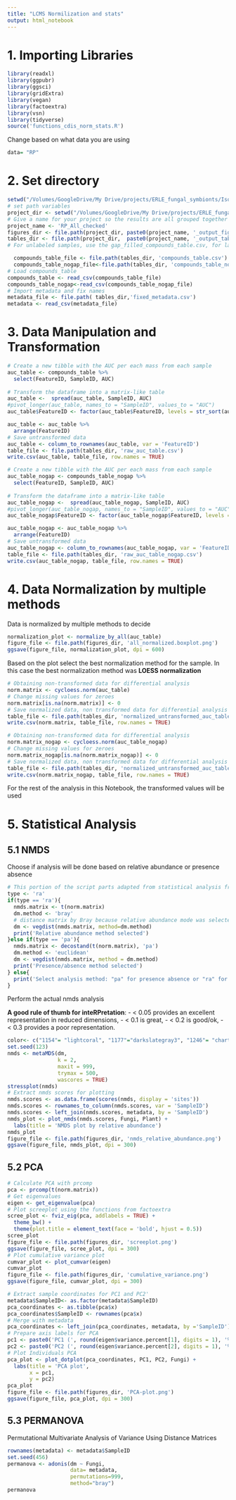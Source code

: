 ```yaml
---
title: "LCMS Normilization and stats"
output: html_notebook
---
```

# 1. Importing Libraries

```r

library(readxl)
library(ggpubr)
library(ggsci)
library(gridExtra)
library(vegan)
library(factoextra)
library(vsn)
library(tidyverse)
source('functions_cdis_norm_stats.R')
```

Change based on what data you are using
```r
data= "RP"
```

# 2. Set directory

```r

setwd("/Volumes/GoogleDrive/My Drive/projects/ERLE_fungal_symbionts/IsolatesAll")
# set path variables
project_dir <- setwd("/Volumes/GoogleDrive/My Drive/projects/ERLE_fungal_symbionts/IsolatesAll")
# Give a name for your project so the results are all grouped together in a directory with the same name
project_name <- 'RP_All_checked'
figures_dir <- file.path(project_dir, paste0(project_name, '_output_figures'))
tables_dir <- file.path(project_dir,  paste0(project_name, '_output_tables'))
# For unlabeled samples, use the gap_filled_compounds_table.csv, for labeled samples use the compounds_table

  compounds_table_file <- file.path(tables_dir, 'compounds_table.csv')
  compounds_table_nogap_file<-file.path(tables_dir, 'compounds_table_nogap.csv')
# Load compounds_table
compounds_table <- read_csv(compounds_table_file)
compounds_table_nogap<-read_csv(compounds_table_nogap_file)
# Import metadata and fix names
metadata_file <- file.path( tables_dir,'fixed_metadata.csv')
metadata <- read_csv(metadata_file)
```

# 3. Data Manipulation and Transformation

```r
  
# Create a new tibble with the AUC per each mass from each sample
auc_table <- compounds_table %>% 
  select(FeatureID, SampleID, AUC)
  
# Transform the dataframe into a matrix-like table
auc_table <-  spread(auc_table, SampleID, AUC)
#pivot_longer(auc_table, names_to = "SampleID", values_to = "AUC")
auc_table$FeatureID <- factor(auc_table$FeatureID, levels = str_sort(auc_table$FeatureID, numeric = TRUE))

auc_table <- auc_table %>% 
  arrange(FeatureID)
# Save untransformed data
auc_table <- column_to_rownames(auc_table, var = 'FeatureID')
table_file <- file.path(tables_dir, 'raw_auc_table.csv')
write.csv(auc_table, table_file, row.names = TRUE)
```

```r
  
# Create a new tibble with the AUC per each mass from each sample
auc_table_nogap <- compounds_table_nogap %>% 
  select(FeatureID, SampleID, AUC)
  
# Transform the dataframe into a matrix-like table
auc_table_nogap <-  spread(auc_table_nogap, SampleID, AUC)
#pivot_longer(auc_table_nogap, names_to = "SampleID", values_to = "AUC")
auc_table_nogap$FeatureID <- factor(auc_table_nogap$FeatureID, levels = str_sort(auc_table_nogap$FeatureID, numeric = TRUE))

auc_table_nogap <- auc_table_nogap %>% 
  arrange(FeatureID)
# Save untransformed data
auc_table_nogap <- column_to_rownames(auc_table_nogap, var = 'FeatureID')
table_file <- file.path(tables_dir, 'raw_auc_table_nogap.csv')
write.csv(auc_table_nogap, table_file, row.names = TRUE)
```
# 4. Data Normalization by multiple methods

Data is normalized by multiple methods to decide

```r

normalization_plot <- normalize_by_all(auc_table)
figure_file <- file.path(figures_dir, 'all_normalized.boxplot.png')
ggsave(figure_file, normalization_plot, dpi = 600)
```
Based on the plot select the best normalization method for the sample.
In this case the best normalization method was **LOESS normalization**


```r
# Obtaining non-transformed data for differential analysis
norm.matrix <- cycloess.norm(auc_table)
# Change missing values for zeroes
norm.matrix[is.na(norm.matrix)] <- 0
# Save normalized data, non transformed data for differential analysis
table_file <- file.path(tables_dir, 'normalized_untransformed_auc_table.csv')
write.csv(norm.matrix, table_file, row.names = TRUE)
```

```r
# Obtaining non-transformed data for differential analysis
norm.matrix_nogap <- cycloess.norm(auc_table_nogap)
# Change missing values for zeroes
norm.matrix_nogap[is.na(norm.matrix_nogap)] <- 0
# Save normalized data, non transformed data for differential analysis
table_file <- file.path(tables_dir, 'normalized_untransformed_auc_table_nogap.csv')
write.csv(norm.matrix_nogap, table_file, row.names = TRUE)
```
For the rest of the analysis in this Notebook, the transformed values will be used

# 5. Statistical Analysis
## 5.1 NMDS 

Choose if analysis will be done based on relative abundance or presence absence

```r


# This portion of the script parts adapted from statistical analysis from MetaboTandem and MetaboDirect pipelines
type <- 'ra'
if(type == 'ra'){
  nmds.matrix <- t(norm.matrix)
  dm.method <- 'bray'
  # distance matrix by Bray because relative abundance mode was selected
  dm <- vegdist(nmds.matrix, method=dm.method)
  print('Relative abundance method selected')
}else if(type == 'pa'){
  nmds.matrix <- decostand(t(norm.matrix), 'pa')
  dm.method <- 'euclidean'
  dm <- vegdist(nmds.matrix, method = dm.method)
  print('Presence/absence method selected')
} else{
  print('Select analysis method: "pa" for presence absence or "ra" for relative abundance')
}
```

Perform the actual nmds analysis

**A good rule of thumb for inteRPretation**: 
- < 0.05 provides an excellent representation in reduced dimensions, 
- < 0.1 is great, 
- < 0.2 is good/ok, 
- < 0.3 provides a poor representation. 


```r
color<- c("1154"= "lightcoral", "1177"="darkslategray3", "1246"= "chartreuse3",  CTRL='gray69')
set.seed(123)
nmds <- metaMDS(dm,
                k = 2,
                maxit = 999,
                trymax = 500,
                wascores = TRUE)
stressplot(nmds)
# Extract nmds scores for plotting
nmds.scores <- as.data.frame(scores(nmds, display = 'sites'))
nmds.scores <- rownames_to_column(nmds.scores, var = 'SampleID')
nmds.scores <- left_join(nmds.scores, metadata, by = 'SampleID')
nmds_plot <- plot_nmds(nmds.scores, Fungi, Plant) +
  labs(title = 'NMDS plot by relative abundance')
nmds_plot
figure_file <- file.path(figures_dir, 'nmds_relative_abundance.png')
ggsave(figure_file, nmds_plot, dpi = 300)
```
## 5.2 PCA

```r
# Calculate PCA with prcomp
pca <- prcomp(t(norm.matrix))
# Get eigenvalues
eigen <- get_eigenvalue(pca)
# Plot screeplot using the functions from factoextra
scree_plot <- fviz_eig(pca, addlabels = TRUE) +
  theme_bw() +
  theme(plot.title = element_text(face = 'bold', hjust = 0.5))
scree_plot 
figure_file <- file.path(figures_dir, 'screeplot.png')
ggsave(figure_file, scree_plot, dpi = 300)
# Plot cumulative variance plot
cumvar_plot <- plot_cumvar(eigen)
cumvar_plot
figure_file <- file.path(figures_dir, 'cumulative_variance.png')
ggsave(figure_file, cumvar_plot, dpi = 300)
```
```r
# Extract sample coordinates for PC1 and PC2'
metadata$SampleID<- as.factor(metadata$SampleID)
pca_coordinates <- as.tibble(pca$x)
pca_coordinates$SampleID <- rownames(pca$x)
# Merge with metadata
pca_coordinates <- left_join(pca_coordinates, metadata, by ='SampleID')
# Prepare axis labels for PCA
pc1 <- paste0('PC1 (', round(eigen$variance.percent[1], digits = 1), '%)')
pc2 <- paste0('PC2 (', round(eigen$variance.percent[2], digits = 1), '%)')
# Plot Individuals PCA
pca_plot <- plot_dotplot(pca_coordinates, PC1, PC2, Fungi) +
  labs(title = 'PCA plot',
       x = pc1,
       y = pc2)
pca_plot
figure_file <- file.path(figures_dir, 'PCA-plot.png')
ggsave(figure_file, pca_plot, dpi = 300)
```

## 5.3 PERMANOVA

Permutational Multivariate Analysis of Variance Using Distance Matrices

```r
rownames(metadata) <- metadata$SampleID
set.seed(456)
permanova <- adonis(dm ~ Fungi, 
                    data= metadata, 
                    permutations=999, 
                    method="bray")
permanova
```





